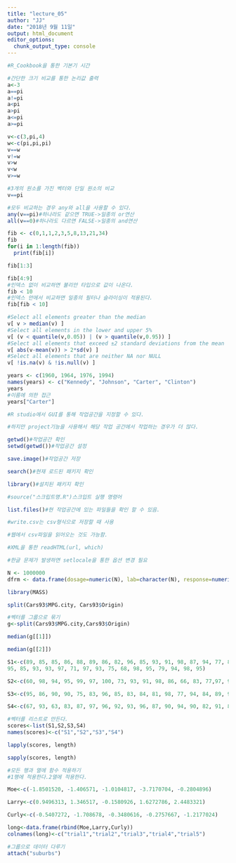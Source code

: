 ---
title: "lecture_05"
author: "JJ"
date: "2018년 9월 11일"
output: html_document
editor_options: 
  chunk_output_type: console
---
```{r}
#R_Cookbook을 통한 기본기 시간

#간단한 크기 비교를 통한 논리값 출력
a<-3
a==pi
a!=pi
a<pi
a>pi
a<=pi
a>=pi

v<-c(3,pi,4)
w<-c(pi,pi,pi)
v==w
v!=w
v>w
v<w
v>=w

#3개의 원소를 가진 벡터와 단일 원소의 비교
v==pi

#모두 비교하는 경우 any와 all을 사용할 수 있다.
any(v==pi)#하나라도 같으면 TRUE->일종의 or연산
all(v==0)#하나라도 다르면 FALSE->일종의 and연산 

fib <- c(0,1,1,2,3,5,8,13,21,34)
fib
for(i in 1:length(fib))
  print(fib[i])

fib[1:3]

fib[4:9]
#인덱스 없이 비교하면 불리안 타입으로 값이 나온다.
fib < 10
#인덱스 안에서 비교하면 일종의 필터나 슬라이싱이 적용된다.
fib[fib < 10]

#Select all elements greater than the median
v[ v > median(v) ]
#Select all elements in the lower and upper 5%
v[ (v < quantile(v,0.05)) | (v > quantile(v,0.95)) ]
#Select all elements that exceed ±2 standard deviations from the mean
v[ abs(v-mean(v)) > 2*sd(v) ]
#Select all elements that are neither NA nor NULL
v[ !is.na(v) & !is.null(v) ]

years <- c(1960, 1964, 1976, 1994)
names(years) <- c("Kennedy", "Johnson", "Carter", "Clinton")
years
#이름에 의한 접근
years["Carter"]

#R studio에서 GUI를 통해 작업공간을 지정할 수 있다.

#하지만 project기능을 사용해서 해당 작업 공간에서 작업하는 경우가 더 많다.

getwd()#작업공간 확인
setwd(getwd())#작업공간 설정

save.image()#작업공간 저장

search()#현재 로드된 패키지 확인

library()#설치된 패키지 확인

#source("스크립트명.R")스크입트 실행 명령어

list.files()#현 작업공간에 있는 파일들을 확인 할 수 있음.

#write.csv는 csv형식으로 저장할 때 사용

#웹에서 csv파일을 읽어오는 것도 가능함.

#XML을 통한 readHTML(url, which)

#한글 문제가 발생하면 setlocale을 통한 옵션 변경 필요

N <- 1000000
dfrm <- data.frame(dosage=numeric(N), lab=character(N), response=numeric(N))

library(MASS)

split(Cars93$MPG.city, Cars93$Origin)

#벡터를 그룹으로 묶기
g<-split(Cars93$MPG.city,Cars93$Origin)

median(g[[1]])

median(g[[2]])

S1<-c(89, 85, 85, 86, 88, 89, 86, 82, 96, 85, 93, 91, 98, 87, 94, 77, 87, 98, 85, 89,
95, 85, 93, 93, 97, 71, 97, 93, 75, 68, 98, 95, 79, 94, 98, 95)

S2<-c(60, 98, 94, 95, 99, 97, 100, 73, 93, 91, 98, 86, 66, 83, 77,97, 91, 93, 71, 91, 95, 100, 72, 96, 91, 76, 100, 97, 99, 95,97, 77, 94, 99, 88, 100, 94, 93, 86)

S3<-c(95, 86, 90, 90, 75, 83, 96, 85, 83, 84, 81, 98, 77, 94, 84, 89, 93, 99, 91, 77, 95, 90, 91, 87, 85, 76, 99, 99, 97, 97, 97, 77, 93, 96, 90, 87, 97, 88)

S4<-c(67, 93, 63, 83, 87, 97, 96, 92, 93, 96, 87, 90, 94, 90, 82, 91, 85, 93, 83, 90, 87, 99, 94, 88, 90, 72, 81, 93, 93, 94, 97, 89, 96, 95, 82, 97)

#벡터를 리스트로 만든다.
scores<-list(S1,S2,S3,S4)
names(scores)<-c("S1","S2","S3","S4")

lapply(scores, length)

sapply(scores, length)

#모든 행과 열에 함수 적용하기
#1행에 적용한다.2열에 적용한다.

Moe<-c(-1.8501520, -1.406571, -1.0104817, -3.7170704, -0.2804896)

Larry<-c(0.9496313, 1.346517, -0.1580926, 1.6272786, 2.4483321)

Curly<-c(-0.5407272, -1.708678, -0.3480616, -0.2757667, -1.2177024)

long<-data.frame(rbind(Moe,Larry,Curly))
colnames(long)<-c("trial1","trial2","trial3","trial4","trial5")

#그룹으로 데이터 다루기
attach("suburbs")
```